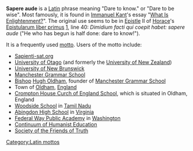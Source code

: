 '''Sapere aude''' is a [[Latin language|Latin]] phrase meaning "Dare to know." or "Dare to be wise". Most famously, it is found in [[Immanuel Kant]]'s essay "[[What Is Enlightenment?]]". The original use seems to be in [[Epistle]] II of [[Horace]]'s [[Epistularum liber primus]] [http://www.thelatinlibrary.com/horace/epist1.shtml], line 40: ''Dimidium facti qui coepit habet: sapere aude'' ("He who has begun is half done: dare to know!"). 

It is a frequently used [[motto]]. Users of the motto include:

* [[Sapienti-sat.org]]
* [[University of Otago]] (and formerly the [[University of New Zealand]])
* [[University of New Brunswick]]
* [[Manchester Grammar School]]
* [[Bishop]] [[Hugh Oldham]], founder of [[Manchester Grammar School]]
* Town of [[Oldham]], [[England]]
* [[Crompton House Curch of England School]], which is situated in Oldham, England
* [[Woodside School]] in [[Tamil Nadu]]
* [[Abingdon High School]] in [[Virginia]]
* [[Federal Way Public Academy]] in [[Washington]]
* [[Continuum of Humanist Education]]
* [[Society of the Friends of Truth]]


[[Category:Latin mottos]]
